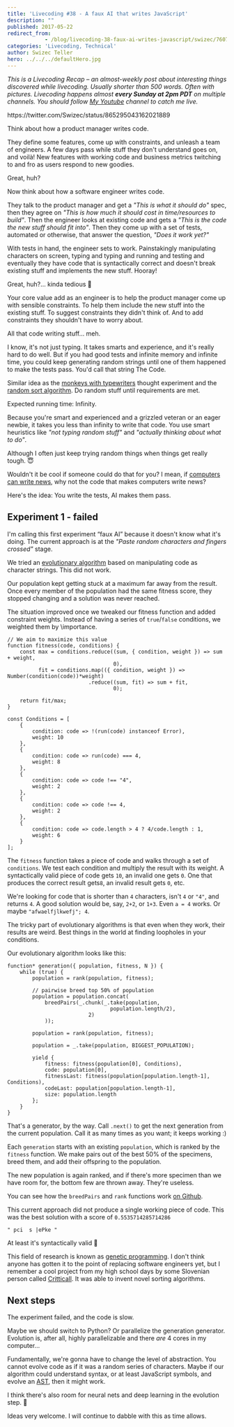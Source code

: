 ```yaml
---
title: 'Livecoding #38 - A faux AI that writes JavaScript'
description: ""
published: 2017-05-22
redirect_from: 
            - /blog/livecoding-38-faux-ai-writes-javascript/swizec/7607
categories: 'Livecoding, Technical'
author: Swizec Teller
hero: ../../../defaultHero.jpg
---
```

_This is a Livecoding Recap – an almost-weekly post about interesting things discovered while livecoding. Usually shorter than 500 words. Often with pictures. Livecoding happens almost **every Sunday at 2pm PDT** on multiple channels. You should follow [My Youtube](https://www.youtube.com/channel/UCoyHgaeLLI7Knp7LDHOwZMw) channel to catch me live._





https&#x3A;//twitter.com/Swizec/status/865295043162021889



Think about how a product manager writes code.



They define some features, come up with constraints, and unleash a team of engineers. A few days pass while stuff they don't understand goes on, and voilà! New features with working code and business metrics twitching to and fro as users respond to new goodies.



Great, huh?



Now think about how a software engineer writes code.



They talk to the product manager and get a _"This is what it should do"_ spec, then they agree on _"This is how much it should cost in time/resources to build"_. Then the engineer looks at existing code and gets a _"This is the code the new stuff should fit into"_. Then they come up with a set of tests, automated or otherwise, that answer the question, _"Does it work yet?"_



With tests in hand, the engineer sets to work. Painstakingly manipulating characters on screen, typing and typing and running and testing and eventually they have code that is syntactically correct and doesn't break existing stuff and implements the new stuff. Hooray!



Great, huh?… kinda tedious 🤔



Your core value add as an engineer is to help the product manager come up with sensible constraints. To help them include the new stuff into the existing stuff. To suggest constraints they didn't think of. And to add constraints they shouldn't have to worry about.



All that code writing stuff… meh.



I know, it's not just typing. It takes smarts and experience, and it's really hard to do well. But if you had good tests and infinite memory and infinite time, you could keep generating random strings until one of them happened to make the tests pass. You'd call that string The Code.



Similar idea as the [monkeys with typewriters](https://en.wikipedia.org/wiki/Monkey_typewriter_theory) thought experiment and the [random sort algorithm](https://en.wikipedia.org/wiki/Bogosort). Do random stuff until requirements are met.



Expected running time: Infinity.



Because you're smart and experienced and a grizzled veteran or an eager newbie, it takes you less than infinity to write that code. You use smart heuristics like _"not typing random stuff"_ and _"actually thinking about what to do"_.



Although I often just keep trying random things when things get really tough. 😇



Wouldn't it be cool if someone could do that for you? I mean, if [computers can write news](https://www.wired.com/2015/10/this-news-writing-bot-is-now-free-for-everyone/), why not the code that makes computers write news?



Here's the idea: You write the tests, AI makes them pass.



## Experiment 1 - failed



I'm calling this first experiment “faux AI” because it doesn't know what it's doing. The current approach is at the _"Paste random characters and fingers crossed"_ stage.



We tried an [evolutionary algorithm](https://en.wikipedia.org/wiki/Evolutionary_algorithm) based on manipulating code as character strings. This did not work.



Our population kept getting stuck at a maximum far away from the result. Once every member of the population had the same fitness score, they stopped changing and a solution was never reached.



The situation improved once we tweaked our fitness function and added constraint weights. Instead of having a series of `true`/`false` conditions, we weighted them by \\importance.



```
// We aim to maximize this value
function fitness(code, conditions) {
    const max = conditions.reduce((sum, { condition, weight }) => sum + weight,
                                  0),
          fit = conditions.map(({ condition, weight }) => Number(condition(code))*weight)
                          .reduce((sum, fit) => sum + fit,
                                  0);

    return fit/max;
}

const Conditions = [
    {
        condition: code => !(run(code) instanceof Error),
        weight: 10
    },
    {
        condition: code => run(code) === 4,
        weight: 8
    },
    {
        condition: code => code !== "4",
        weight: 2
    },
    {
        condition: code => code !== 4,
        weight: 2
    },
    {
        condition: code => code.length > 4 ? 4/code.length : 1,
        weight: 6
    }
];
```



The `fitness` function takes a piece of code and walks through a set of `conditions`. We test each condition and multiply the result with its weight. A syntactically valid piece of code gets `10`, an invalid one gets `0`. One that produces the correct result gets`8`, an invalid result gets `0`, etc.



We're looking for code that is shorter than `4` characters, isn't `4` or `"4"`, and returns `4`. A good solution would be, say, `2+2`, or `1+3`. Even `a = 4` works. Or maybe `"afwaelfjlkwefj"; 4`.



The tricky part of evolutionary algorithms is that even when they work, their results are weird. Best things in the world at finding loopholes in your conditions.



Our evolutionary algorithm looks like this:



```
function* generation({ population, fitness, N }) {
    while (true) {
        population = rank(population, fitness);

        // pairwise breed top 50% of population
        population = population.concat(
            breedPairs(_.chunk(_.take(population,
                                 population.length/2),
                          2)
            ));

        population = rank(population, fitness);

        population = _.take(population, BIGGEST_POPULATION);

        yield {
            fitness: fitness(population[0], Conditions),
            code: population[0],
            fitnessLast: fitness(population[population.length-1], Conditions),
            codeLast: population[population.length-1],
            size: population.length
        };
    }
}
```



That's a generator, by the way. Call `.next()` to get the next generation from the current population. Call it as many times as you want; it keeps working :)



Each `generation` starts with an existing `population`, which is ranked by the `fitness` function. We make pairs out of the best 50% of the specimens, breed them, and add their offspring to the population.



The new population is again ranked, and if there's more specimen than we have room for, the bottom few are thrown away. They're useless.



You can see how the `breedPairs` and `rank` functions work [on Github](https://github.com/Swizec/faux-js-ai).



This current approach did not produce a single working piece of code. This was the best solution with a score of `0.5535714285714286`



```
" pci  s |ePke "
```



At least it's syntactically valid 🤔



This field of research is known as [genetic programming](https://en.wikipedia.org/wiki/Genetic_programming). I don't think anyone has gotten it to the point of replacing software engineers yet, but I remember a cool project from my high school days by some Slovenian person called [Critticall](http://www.critticall.com/). It was able to invent novel sorting algorithms.



## Next steps



The experiment failed, and the code is slow.



Maybe we should switch to Python? Or parallelize the generation generator. Evolution is, after all, highly parallelizable and there _are_ 4 cores in my computer…



Fundamentally, we're gonna have to change the level of abstraction. You cannot evolve code as if it was a random series of characters. Maybe if our algorithm could understand syntax, or at least JavaScript symbols, and evolve an [AST](https://en.wikipedia.org/wiki/Abstract_syntax_tree), then it might work.



I think there's also room for neural nets and deep learning in the evolution step. 🤔



Ideas very welcome. I will continue to dabble with this as time allows.